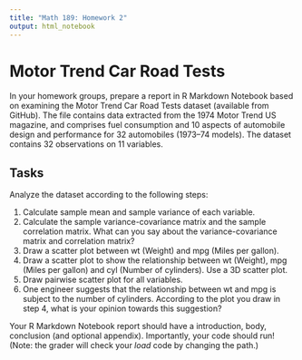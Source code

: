 ```yaml
---
title: "Math 189: Homework 2"
output: html_notebook
---
```


#  Motor Trend Car Road Tests 

In your homework groups, prepare a report in R Markdown Notebook based on examining the Motor Trend Car Road Tests dataset (available from GitHub). The file contains data extracted from the 1974 Motor Trend US magazine, and comprises fuel consumption and 10 aspects of automobile design
and performance for 32 automobiles (1973–74 models). The dataset contains 32 observations on 11 variables. 

## Tasks 

Analyze the dataset according to the following steps:

1. Calculate sample mean and sample variance of each variable.
2. Calculate the sample variance-covariance matrix and the sample correlation matrix. What can you say about the variance-covariance matrix and correlation matrix?
3. Draw a scatter plot between wt (Weight) and mpg (Miles per gallon).
4. Draw a scatter plot to show the relationship between wt (Weight), mpg (Miles per gallon) and cyl (Number of cylinders). Use a 3D scatter plot.
5. Draw pairwise scatter plot for all variables.
6. One engineer suggests that the relationship between wt and mpg is subject to the number of cylinders. According to the plot you draw in step 4, what is your opinion towards this suggestion?

Your R Markdown Notebook report should have a introduction, body, conclusion (and optional appendix). Importantly, your code should run! (Note: the grader will check your *load* code by changing the path.)